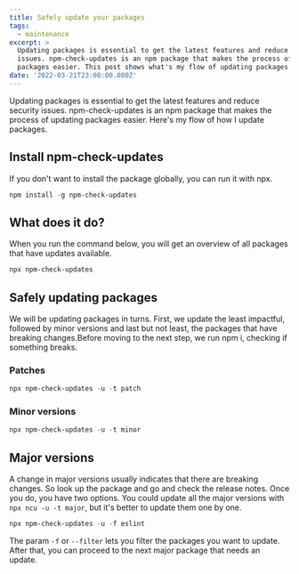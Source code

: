 ```yaml
---
title: Safely update your packages
tags:
  - maintenance
excerpt: >
  Updating packages is essential to get the latest features and reduce security
  issues. npm-check-updates is an npm package that makes the process of updating
  packages easier. This post shows what's my flow of updating packages.
date: '2022-03-21T23:00:00.000Z'
---
```


Updating packages is essential to get the latest features and reduce security issues. npm-check-updates is an npm package that makes the process of updating packages easier. Here's my flow of how I update packages.

## Install npm-check-updates

If you don't want to install the package globally, you can run it with npx.

```powershell
npm install -g npm-check-updates
```

## What does it do?

When you run the command below, you will get an overview of all packages that have updates available.&#x20;

```powershell
npx npm-check-updates
```

## Safely updating packages

We will be updating packages in turns. First, we update the least impactful, followed by minor versions and last but not least, the packages that have breaking changes.Before moving to the next step, we run npm i, checking if something breaks.

### Patches

```powershell
npx npm-check-updates -u -t patch
```

### Minor versions

```powershell
npx npm-check-updates -u -t minor
```

## Major versions

A change in major versions usually indicates that there are breaking changes. So look up the package and go and check the release notes. Once you do, you have two options. You could update all the major versions with `npx ncu -u -t major`, but it's better to update them one by one.

```powershell
npx npm-check-updates -u -f eslint
```

The param `-f` or `--filter` lets you filter the packages you want to update. After that, you can proceed to the next major package that needs an update.
